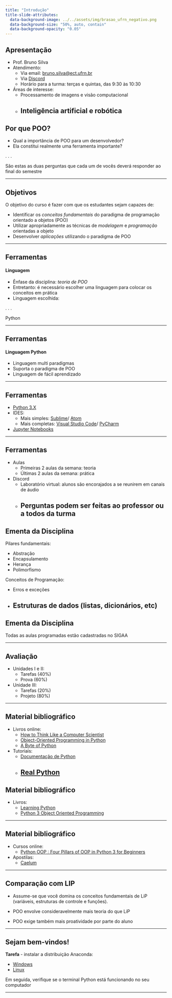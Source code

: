 ```yaml
---
title: "Introdução"
title-slide-attributes:
  data-background-image: ../../assets/img/brasao_ufrn_negativo.png
  data-background-size: "50%, auto, contain"
  data-background-opacity: "0.05"
---
```


## Apresentação
- Prof. Bruno Silva
- Atendimento:
    - Via email: <bruno.silva@ect.ufrn.br>
    - Via [Discord](https://discord.gg/fxuwfNKe)
    - Horário para a turma: terças e quintas, das 9:30 às 10:30
- Áreas de interesse:
    - Processamento de imagens e visão computacional
    - Inteligência artificial e robótica
---

## Por que POO?

- Qual a importância de POO para um desenvolvedor?
- Ela constitui realmente uma ferramenta importante?

. . .

São estas as duas perguntas que cada um de vocês deverá
responder ao final do semestre

---

## Objetivos

O objetivo do curso é fazer com que os
estudantes sejam capazes de:
    
- Identificar os _conceitos fundamentais_ do paradigma
  de programação orientado a objetos (POO)
- Utilizar apropriadamente as técnicas de _modelagem_ e _programação_
  orientadas a objeto
- Desenvolver _aplicações_ utilizando o paradigma de POO

---

## Ferramentas
#### Linguagem

- Ênfase da disciplina: _teoria de POO_
- Entretanto: é necessário escolher uma linguagem para colocar os
conceitos em prática
- Linguagem escolhida:

. . .

Python

---

## Ferramentas
#### Linguagem Python

- Linguagem multi paradigmas
- Suporta o paradigma de POO
- Linguagem de fácil aprendizado

---

## Ferramentas

- [Python 3.X](https://python.org/)
- IDES:
    - Mais simples: [Sublime](https://www.sublimetext.com/)/
    [Atom](https://atom.io/) 
    - Mais completas: [Visual Studio Code](https://code.visualstudio.com/)/
    [PyCharm](https://www.jetbrains.com/pt-br/pycharm)
- [Jupyter Notebooks](https://jupyter.org/)

---

## Ferramentas

- Aulas
    - Primeiras 2 aulas da semana: teoria
    - Últimas 2 aulas da semana: prática
- Discord
    - Laboratório virtual: alunos são encorajados a se reunirem em canais de áudio
    - Perguntas podem ser feitas ao professor ou a todos da turma
---

## Ementa da Disciplina

Pilares fundamentais:

- Abstração
- Encapsulamento
- Herança
- Polimorfismo

Conceitos de Programação:

- Erros e exceções 
- Estruturas de dados (listas, dicionários, etc)
---

## Ementa da Disciplina

Todas as aulas programadas estão cadastradas no SIGAA

---

## Avaliação

- Unidades I e II:
    - Tarefas (40%)
    - Prova (60%)
- Unidade III:
    - Tarefas (20%)
    - Projeto (80%)

--- 

## Material bibliográfico

- Livros online:
    - [How to Think Like a Computer Scientist](http://openbookproject.net/thinkcs/python/english3e/)
    - [Object-Oriented Programming in Python](https://python-textbok.readthedocs.io/en/1.0/)
    - [A Byte of Python](https://python.swaroopch.com/)

- Tutoriais:
    - [Documentação de Python](https://www.python.org/doc/)
    - [Real Python](https://realpython.com/)
---

## Material bibliográfico

- Livros:
    - [Learning Python](https://www.amazon.com.br/dp/B00DDZPC9S/ref=dp-kindle-redirect?_encoding=UTF8&btkr=1)
    - [Python 3 Object Oriented Programming](https://www.amazon.com.br/dp/B005O9OFWQ/ref=dp-kindle-redirect?_encoding=UTF8&btkr=1)

--- 

## Material bibliográfico

- Cursos online:
    - [Python OOP : Four Pillars of OOP in Python 3 for Beginners](https://www.udemy.com/course/python-oops-beginners/)

- Apostilas:
    - [Caelum](https://www.caelum.com.br/apostila/apostila-python-orientacao-a-objetos.pdf)
 
---

## Comparação com LIP

- Assume-se que você domina os conceitos fundamentais de LiP (variáveis, estruturas de controle e funções).

- POO envolve consideravelmente mais teoria do que LiP

- POO exige também mais proatividade por parte do aluno

---

## Sejam bem-vindos!

**Tarefa** - instalar a distribuição Anaconda:

- [Windows](https://repo.anaconda.com/archive/Anaconda3-2022.10-Windows-x86_64.exe)
- [Linux](https://repo.anaconda.com/archive/Anaconda3-2022.10-Linux-x86_64.sh)

Em seguida, verifique se o terminal Python está
funcionando no seu computador

---
